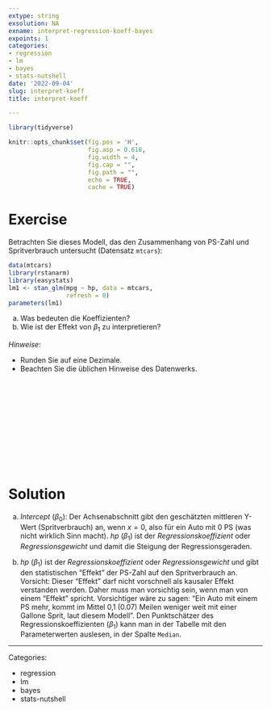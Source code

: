 ```yaml
---
extype: string
exsolution: NA
exname: interpret-regression-koeff-bayes
expoints: 1
categories:
- regression
- lm
- bayes
- stats-nutshell
date: '2022-09-04'
slug: interpret-koeff
title: interpret-koeff

---
```




```r
library(tidyverse)

```


```r
knitr::opts_chunk$set(fig.pos = 'H',
                      fig.asp = 0.618,
                      fig.width = 4,
                      fig.cap = "", 
                      fig.path = "",
                      echo = TRUE,
                      cache = TRUE)
```





# Exercise


Betrachten Sie dieses Modell, das den Zusammenhang von PS-Zahl und Spritverbrauch untersucht (Datensatz `mtcars`):

```r
data(mtcars)
library(rstanarm)
library(easystats)
lm1 <- stan_glm(mpg ~ hp, data = mtcars,
                refresh = 0)
parameters(lm1)
```




a) Was bedeuten die  Koeffizienten?
b) Wie ist der Effekt von $\beta_1$ zu interpretieren? 

*Hinweise*:

- Runden Sie auf eine Dezimale.
- Beachten Sie die üblichen Hinweise des Datenwerks.



</br>
</br>
</br>
</br>
</br>
</br>
</br>
</br>
</br>
</br>

# Solution

a) *Intercept* ($\beta_0$): Der Achsenabschnitt gibt den geschätzten mittleren Y-Wert (Spritverbrauch) an, wenn $x=0$, also für ein Auto mit 0 PS (was nicht wirklich Sinn macht). *hp* ($\beta_1$) ist der *Regressionskoeffizient* oder *Regressionsgewicht* und damit die Steigung der Regressionsgeraden.


b) *hp* ($\beta_1$) ist der *Regressionskoeffizient* oder *Regressionsgewicht* und gibt den statistischen "Effekt" der PS-Zahl auf den Spritverbrauch an. Vorsicht: Dieser "Effekt" darf nicht vorschnell als kausaler Effekt verstanden werden. 
Daher muss man vorsichtig sein, wenn man von einem "Effekt" spricht. Vorsichtiger wäre zu sagen: "Ein Auto mit einem PS mehr, kommt im Mittel 0,1 (0.07) Meilen weniger weit mit einer Gallone Sprit, laut diesem Modell". 
Den Punktschätzer des Regressionskoeffizienten  ($\beta_1$) kann man in der Tabelle mit den Parameterwerten auslesen, in der Spalte `Median`. 



---

Categories: 

- regression
- lm
- bayes
- stats-nutshell

